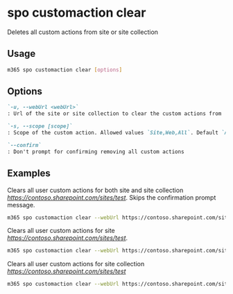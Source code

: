 
# spo customaction clear

Deletes all custom actions from site or site collection

## Usage

```sh
m365 spo customaction clear [options]
```

## Options

```md defintion-list
`-u, --webUrl <webUrl>`
: Url of the site or site collection to clear the custom actions from

`-s, --scope [scope]`
: Scope of the custom action. Allowed values `Site,Web,All`. Default `All`

`--confirm`
: Don't prompt for confirming removing all custom actions
```

<Global />

## Examples

Clears all user custom actions for both site and site collection _https://contoso.sharepoint.com/sites/test_.
Skips the confirmation prompt message.

```sh
m365 spo customaction clear --webUrl https://contoso.sharepoint.com/sites/test --confirm
```

Clears all user custom actions for site _https://contoso.sharepoint.com/sites/test_. 

```sh
m365 spo customaction clear --webUrl https://contoso.sharepoint.com/sites/test --scope Web
```

Clears all user custom actions for site collection _https://contoso.sharepoint.com/sites/test_

```sh
m365 spo customaction clear --webUrl https://contoso.sharepoint.com/sites/test --scope Site
```
